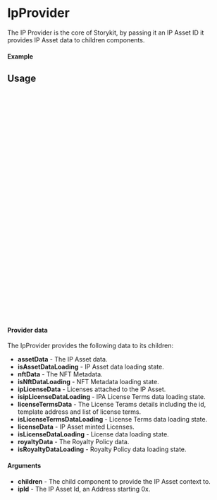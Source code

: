

<Meta of={IpProviderStory} title="Providers/IpProvider" />

# IpProvider

The IP Provider is the core of Storykit, by passing it an IP Asset ID it provides IP Asset data to children components.

#### Example

<Canvas of={IpProviderStory.Select} />

<Controls />

## Usage

```ts
// wrap your component with the IpProvider

import { IpProvider } from "@storyprotocol/storykit"
import ExampleComponent from './ExampleComponent'

const ExamplePage = () => {
  return (
    <IpProvider ipId={"0xbbf08a30b9ff0f717a024a75963d3196aaf0f0dd"}>
      <ExampleComponent />
    </IpProvider>
  );
};

export default ExamplePage;
```

```ts
// in your component file, context provides IP asset state

import { useIpContext } from "@storyprotocol/storykit"

const ExampleComponent = () => {

  const { nftData, isNftDataLoading } = useIpContext()

  return (
    <div>
      {isNftDataLoading && <div>Fetching Asset...</div>}

      {nftData && !isNftDataLoading ? (
        <div>nft id: {nftData.nft_id}</div>
      ) : null}
    </div>
  );
};

export default ExampleComponent;
```

#### Provider data

The IpProvider provides the following data to its children:

- **assetData** - The IP Asset data.
- **isAssetDataLoading** - IP Asset data loading state.
- **nftData** - The NFT Metadata.
- **isNftDataLoading** - NFT Metadata loading state.
- **ipLicenseData** - Licenses attached to the IP Asset.
- **isipLicenseDataLoading** - IPA License Terms data loading state.
- **licenseTermsData** - The License Terams details including the id, template address and list of license terms.
- **isLicenseTermsDataLoading** - License Terms data loading state.
- **licenseData** - IP Asset minted Licenses.
- **isLicenseDataLoading** - License data loading state.
- **royaltyData** - The Royalty Policy data.
- **isRoyaltyDataLoading** - Royalty Policy data loading state.

#### Arguments

- **children** - The child component to provide the IP Asset context to.
- **ipId** - The IP Asset Id, an Address starting 0x.
